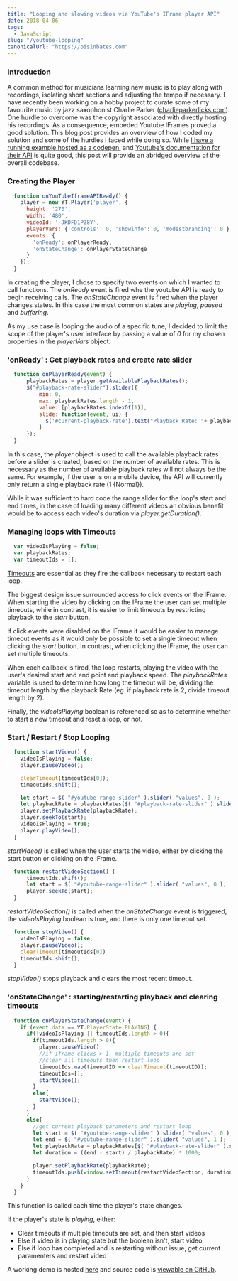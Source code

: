 ```yaml
---
title: "Looping and slowing videos via YouTube's IFrame player API"
date: 2018-04-06
tags:
  - JavaScript
slug: "/youtube-looping"
canonicalUrl: "https://oisinbates.com"
---
```


### Introduction
A common method for musicians learning new music is to play along with recordings, isolating short sections and adjusting the tempo if necessary. I have recently been working on a hobby project to curate some of my favourite music by jazz saxophonist Charlie Parker ([charlieparkerlicks.com](charlieparkerlicks.com)). One hurdle to overcome was the copyright associated with directly hosting his recordings. As a consequence, embeded Youtube IFrames proved a good solution. This blog post provides an overview of how I coded my solution and some of the hurdles I faced while doing so. While [I have a running example hosted as a codepen.](https://codepen.io/oisinbates/full/RMYawb) and [Youtube's documentation for their API](https://developers.google.com/youtube/iframe_api_reference) is quite good, this post will provide an abridged overview of the overall codebase.

### Creating the Player
```javascript
  function onYouTubeIframeAPIReady() {
    player = new YT.Player('player', {
      height: '270',
      width: '480',
      videoId: '-JKDFD1PZ8Y',
      playerVars: {'controls': 0, 'showinfo': 0, 'modestbranding': 0 },
      events: {
        'onReady': onPlayerReady,
        'onStateChange': onPlayerStateChange
      }
    });
  }
```
In creating the player, I chose to specify two events on which I wanted to call functions. The *onReady* event is fired whe the youtube API is ready to begin receiving calls. The *onStateChange* event is fired when the player changes states. In this case the most common states are *playing*, *paused* and *buffering*.

As my use case is looping the audio of a specific tune, I decided to limit the scope of the player's user interface by passing a value of *0* for my chosen properties in the *playerVars* object.

### 'onReady' : Get playback rates and create rate slider
```javascript
  function onPlayerReady(event) {
      playbackRates = player.getAvailablePlaybackRates();
      $("#playback-rate-slider").slider({
          min: 0,
          max: playbackRates.length - 1,
          value: [playbackRates.indexOf(1)],
          slide: function(event, ui) {                        
            $('#current-playback-rate').text("Playback Rate: "+ playbackRates[ui.value])
          }       
      });
  }
```
In this case, the *player* object is used to call the available playback rates before a slider is created, based on the number of available rates. This is necessary as the number of available playback rates will not always be the same. For example, if the user is on a mobile device, the API will currently only return a single playback rate (1 {Normal}).

While it was sufficient to hard code the range slider for the loop's start and end times, in the case of loading many different videos an obvious benefit would be to access each video's duration via *player.getDuration()*.

### Managing loops with Timeouts
```javascript
  var videoIsPlaying = false;
  var playbackRates;
  var timeoutIds = [];
```
[Timeouts](https://developer.mozilla.org/en-US/docs/Web/API/WindowOrWorkerGlobalScope/setTimeout)
 are essential as they fire the callback necessary to restart each loop.

The biggest design issue surrounded access to click events on the IFrame.
When starting the video by clicking on the IFrame the user can set multiple timeouts,
while in contrast, it is easier to limit timeouts by restricting playback to
the *start* button.

If click events were disabled on the IFrame it would be easier to manage timeout
events as it would only be possible to set a single timeout when clicking the *start*
button. In contrast, when clicking the IFrame, the user can set multiple timeouts.

When each callback is fired, the loop restarts, playing the video with the user's desired start and end point and playback speed. The *playbackRates* variable is used to determine how long the timeout will be, dividing the timeout length by the playback Rate (eg. if playback rate is 2, divide timeout length by 2).

Finally, the *videoIsPlaying* boolean is referenced so as to determine whether to start a new timeout and reset a loop, or not.

### Start / Restart / Stop Looping
```javascript
  function startVideo() {
    videoIsPlaying = false;
    player.pauseVideo();

    clearTimeout(timeoutIds[0]);
    timeoutIds.shift();

    let start = $( "#youtube-range-slider" ).slider( "values", 0 );
    let playbackRate = playbackRates[$( "#playback-rate-slider" ).slider( "value" )];
    player.setPlaybackRate(playbackRate);
    player.seekTo(start);
    videoIsPlaying = true;
    player.playVideo();
  }
```
*startVideo()* is called when the user starts the video, either by clicking the start button or clicking on the IFrame.


```javascript
  function restartVideoSection() {
      timeoutIds.shift();
      let start = $( "#youtube-range-slider" ).slider( "values", 0 );
      player.seekTo(start);
  }
```
*restartVideoSection()* is called when the *onStateChange* event is triggered,
the *videoIsPlaying* boolean is true, and there is only one timeout set.

```javascript
  function stopVideo() {
    videoIsPlaying = false;
    player.pauseVideo();
    clearTimeout(timeoutIds[0])
    timeoutIds.shift();
  }
```
*stopVideo()* stops playback and clears the most recent timeout.

### 'onStateChange' : starting/restarting playback and clearing timeouts
```javascript
  function onPlayerStateChange(event) {
    if (event.data == YT.PlayerState.PLAYING) {
      if(!videoIsPlaying || timeoutIds.length > 0){
        if(timeoutIds.length > 0){
          player.pauseVideo();
          //if iframe clicks > 1, multiple timeouts are set
          //clear all timeouts then restart loop
          timeoutIds.map(timeoutID => clearTimeout(timeoutID));  
          timeoutIds=[];
          startVideo();
        }
        else{
          startVideo();
        }
      }
      else{
        //get current playback parameters and restart loop
        let start = $( "#youtube-range-slider" ).slider( "values", 0 );
        let end = $( "#youtube-range-slider" ).slider( "values", 1 );
        let playbackRate = playbackRates[$( "#playback-rate-slider" ).slider( "value" )];
        let duration = ((end - start) / playbackRate) * 1000;

        player.setPlaybackRate(playbackRate);
        timeoutIds.push(window.setTimeout(restartVideoSection, duration));
      }
    }
  }
```
This function is called each time the player's state changes.

If the player's state is *playing*, either:
 * Clear timeouts if multiple timeouts are set, and then start videos
 * Else if video is in playing state but the boolean isn't, start video
 * Else if loop has completed and is restarting without issue, get current paramenters
 and restart video

A working demo is hosted [here](https://codepen.io/oisinbates/full/RMYawb) and source code is [viewable on GitHub](https://github.com/oisinBates/youtube_looping_and_slowing).
